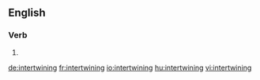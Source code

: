 ==English==

===Verb===
{{head|en}}

# {{present participle of|intertwine}}

[[de:intertwining]]
[[fr:intertwining]]
[[io:intertwining]]
[[hu:intertwining]]
[[vi:intertwining]]